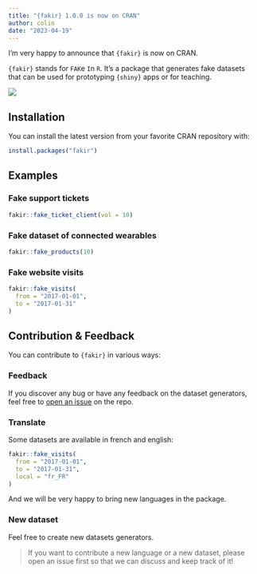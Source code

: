 ```yaml
---
title: "{fakir} 1.0.0 is now on CRAN"
author: colin
date: "2023-04-19"
---
```


I'm very happy to announce that `{fakir}` is now on CRAN.

`{fakir}` stands for `FAK`e `I`n `R`. It's a package that generates fake datasets that can be used for prototyping `{shiny}` apps or for teaching.

![](fakir-header.png)

## Installation

You can install the latest version from your favorite CRAN repository with:

```r
install.packages("fakir")
```

## Examples

### Fake support tickets

```r
fakir::fake_ticket_client(vol = 10)
```

### Fake dataset of connected wearables

```r
fakir::fake_products(10)
```

### Fake website visits

```r
fakir::fake_visits(
  from = "2017-01-01",
  to = "2017-01-31"
)
```


## Contribution & Feedback

You can contribute to ``{fakir}`` in various ways:

### Feedback

If you discover any bug or have any feedback on the dataset generators, feel free to [open an issue](https://github.com/ThinkR-open/fakir/issues/new) on the repo.

### Translate

Some datasets are available in french and english:

```r
fakir::fake_visits(
  from = "2017-01-01",
  to = "2017-01-31",
  local = "fr_FR"
)
```

And we will be very happy to bring new languages in the package.

### New dataset

Feel free to create new datasets generators.

> If you want to contribute a new language or a new dataset, please open an issue first so that we can discuss and keep track of it!